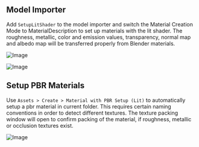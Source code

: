 ## Model Importer

Add `SetupLitShader` to the model importer and switch the Material Creation Mode to MaterialDescription to set up materials with the lit shader. The roughness, metallic, color and emission values, transparency, normal map and albedo map will be transferred properly from Blender materials.

![Image](/MaterialDescription.png)

![Image](/label.png)

## Setup PBR Materials

Use `Assets > Create > Material with PBR Setup (Lit)` to automatically setup a pbr material in current folder. This requires certain naming conventions in order to detect different textures.
The texture packing window will open to confirm packing of the material, if roughness, metallic or occlusion textures exist.

![Image](/Unity_7Xg71e42e2.png)